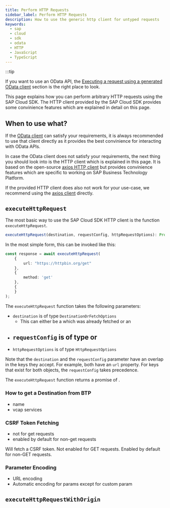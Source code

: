 ```yaml
---
title: Perform HTTP Requests
sidebar_label: Perform HTTP Requests
description: How to use the generic http client for untyped requests
keywords:
  - sap
  - cloud
  - sdk
  - odata
  - HTTP
  - JavaScript
  - TypeScript
---
```



:::tip

If you want to use an OData API, the [Executing a request using a generated OData client](../odata/execute-odata-request.mdx) section is the right place to look.

This page explains how you can perform arbitrary HTTP requests using the SAP Cloud SDK.
The HTTP client provided by the SAP Cloud SDK provides some convinience features which are explained in detail on this page.

## When to use what?

If the [OData client](../odata/execute-odata-request.mdx) can satisfy your requirements, it is always recommended to use that client directly as it provides the best convinience for interacting with OData APIs.

In case the OData client does not satisfy your requirements, the next thing you should look into is the HTTP client which is explained in this page.
It is based on the open-source [axios HTTP client](https://axios-http.com) but provides convinience features which are specific to working on SAP Business Technology Platform.

If the provided HTTP client does also not work for your use-case, we recommend using the [axios client](https://axios-http.com/docs/example) directly.

## `executeHttpRequest`

The most basic way to use the SAP Cloud SDK HTTP client is the function `executeHttpRequest`.

```ts
executeHttpRequest(destination, requestConfig, httpRequestOptions): Promise<HttpResponse>;
```

In the most simple form, this can be invoked like this:

```ts
const response = await executeHttpRequest(
    {
        url: "https://httpbin.org/get"
    },
    {
        method: 'get'
    },
    {
    }
);
```

The `executeHttpRequest` function takes the following parameters:

- `destination` is of type `DestinationOrFetchOptions`
  - This can either be a <LinkToLatestJsApiDocs slug="interfaces/sap_cloud_sdk_connectivity.Destination" name="destination object" /> which was already fetched or an <LinkToLatestJsApiDocs slug="interfaces/sap_cloud_sdk_connectivity.DestinationFetchOptions" name="object containing a destination name and an optional JWT" />
- `requestConfig` is of type <LinkToLatestJsApiDocs slug="types/sap_cloud_sdk_http_client.HttpRequestConfig" name="HttpRequestConfig" /> or <LinkToLatestJsApiDocs slug="types/sap_cloud_sdk_http_client.HttpRequestConfigWithOrigin" name="HttpRequestConfigWithOrigin" />
  - 
- `httpRequestOptions` is of type `HttpRequestOptions`

Note that the `destination` and the `requestConfig` parameter have an overlap in the keys they accept.
For example, both have an `url` property.
For keys that exist for both objects, the `requestConfig` takes precedence.

The `executeHttpRequest` function returns a promise of <LinkToLatestJsApiDocs slug="interfaces/sap_cloud_sdk_http_client.HttpResponse" name="HttpResponse" />.

### How to get a Destination from BTP

- name
- vcap services

### CSRF Token Fetching

- not for get requests
- enabled by default for non-get requests

Will fetch a CSRF token.
Not enabled for GET requests.
Enabled by default for non-GET requests.



### Parameter Encoding

- URL encoding
- Automatic encoding for params except for custom param

## `executeHttpRequestWithOrigin`
